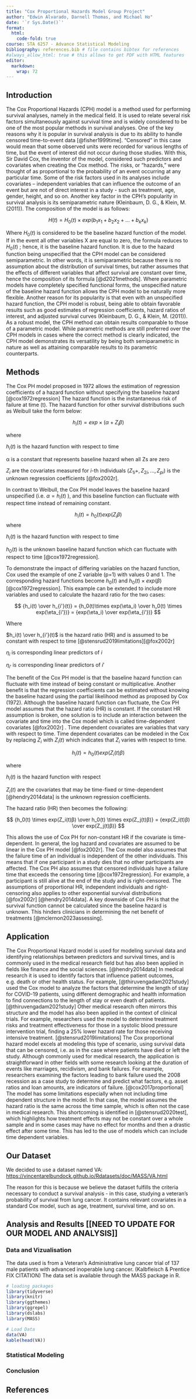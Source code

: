 ```yaml
---
title: "Cox Proportional Hazards Model Group Project"
author: "Edwin Alvarado, Darnell Thomas, and Michael Ho"
date: '`r Sys.Date()`'
format:
  html:
    code-fold: true
course: STA 6257 - Advance Statistical Modeling
bibliography: references.bib # file contains bibtex for references
#always_allow_html: true # this allows to get PDF with HTML features
editor: 
  markdown: 
    wrap: 72
---
```


## Introduction

The Cox Proportional Hazards (CPH) model is a method used for performing
survival analyses, namely in the medical field. It is used to relate
several risk factors simultaneously against survival time and is widely
considered to be one of the most popular methods in survival analyses.
One of the key reasons why it is popular in survival analysis is due to
its ability to handle censored time-to-event data [@fisher1999time].
"Censored" in this case would mean that some observed units were
recorded for various lengths of time, but the event of interest did not
occur during those studies. With this, Sir David Cox, the inventor of
the model, considered such predictors and covariates when creating the
Cox method. The risks, or "hazards," were thought of as proportional to
the probability of an event occurring at any particular time. Some of
the risk factors used in its analyses include covariates -- independent
variables that can influence the outcome of an event but are not of
direct interest in a study - such as treatment, age, gender, height, and
so on. Another key factor in the CPH's popularity in survival analysis
is its semiparametric nature (Kleinbaum, D. G., & Klein, M. (2011)). The
composition of the model is as follows:

$$ H(t) = H_0(t) \times exp(b_1x_1 + b_2x_2 + ... + b_kx_k) $$

Where $H_0 (t)$ is considered to be the baseline hazard function of the
model. If in the event all other variables X are equal to zero, the
formula reduces to $H_0 (t)$ ; hence, it is the baseline hazard
function. It is due to the hazard function being unspecified that the
CPH model can be considered semiparametric. In other words, it is
semiparametric because there is no assumption about the distribution of
survival times, but rather assumes that the effects of different
variables that affect survival are constant over time, hence the
composition of its formula [@d2021methods]. Where parametric models have
completely specified functional forms, the unspecified nature of the
baseline hazard function allows the CPH model to be naturally more
flexible. Another reason for its popularity is that even with an
unspecified hazard function, the CPH model is robust, being able to
obtain favorable results such as good estimates of regression
coefficients, hazard ratios of interest, and adjusted survival curves
(Kleinbaum, D. G., & Klein, M. (2011)). As a robust model, the CPH
method can obtain results comparable to those of a parametric model.
While parametric methods are still preferred over the CPH models in
cases where the correct method is clearly indicated, the CPH model
demonstrates its versatility by being both semiparametric in nature as
well as attaining comparable results to its parametric counterparts.

## Methods

The Cox PH model proposed in 1972 allows the estimation of regression
coefficients of a hazard function without specifying the baseline hazard
[@cox1972regression] The hazard function is the instantaneous risk of
failure at time (t). The hazard function for other survival
distributions such as Weibull take the form below:

$$h_i(t)= exp \times (α+ Z_iβ) $$

where

$h_i(t)$ is the hazard function with respect to time

α is a constant that represents baseline hazard when all Zs are zero

$Z_i$ are the covariates measured for $i$-th individuals
($Z_{1i}+, Z_{2i}, ..., Z_{pi}$) is the unknown regression coefficients
[@fox2002r].

In contrast to Weibull, the Cox PH model leaves the baseline hazard
unspecified (i.e. $α=h_i(t)$ ), and this baseline function can fluctuate
with respect time instead of remaining constant.

$$h_i(t)= h_0(t) exp(Z_iβ) $$ where

$h_i(t)$ is the hazard function with respect to time

$h_0(t)$ is the unknown baseline hazard function which can fluctuate
with respect to time [@cox1972regression].

To demonstrate the impact of differing variables on the hazard function,
Cox used the example of one Z variable (p=1) with values 0 and 1. The
corresponding hazard functions become $h_0(t)$ and
$h_0(t) \times exp(\beta)$ [@cox1972regression]. This example can be
extended to include more variables and used to calculate the hazard
ratio for the two cases:

$$ {h_i(t) \over h_{i'}(t)} = {h_0(t)\times exp(\eta_i) \over h_0(t) \times exp(\eta_{i'})} =  {exp(\eta_i) \over exp(\eta_{i'})} $$

Where

$h_i(t) \over h_{i'}(t)$ is the hazard ratio (HR) and is assumed to be
constant with respect to time [@stensrud2019limitations][@fox2002r]

$\eta_i$ is corresponding linear predictors of $i$

$\eta_{i'}$ is corresponding linear predictors of $i'$

The benefit of the Cox PH model is that the baseline hazard function can
fluctuate with time instead of being constant or multiplicative. Another
benefit is that the regression coefficients can be estimated without
knowing the baseline hazard using the partial likelihood method as
proposed by Cox (1972). Although the baseline hazard function can
fluctuate, the Cox PH model assumes that the hazard ratio (HR) is
constant. If the constant HR assumption is broken, one solution is to
include an interaction between the covariate and time into the Cox model
which is called time-dependent covariates [@fox2002r] . Time dependent
covariates are variables that vary with respect to time. Time dependent
covariates can be modeled in the Cox by replacing $Z_i$ with $Z_i(t)$
which indicates that $Z_i$ varies with respect to time.

$$h_i(t)= h_0(t) exp(Z_i(t)β) $$

where

$h_i(t)$ is the hazard function with respect

$Z_i(t)$ are the covariates that may be time-fixed or time-dependent
[@hendry2014data] is the unknown regression coefficients.

The hazard ratio (HR) then becomes the following:

$$ {h_0(t) \times exp(Z_i(t)β) \over h_0(t) \times exp(Z_j(t)β)} =  {exp(Z_i(t)β) \over exp(Z_j(t)β)} $$

This allows the use of Cox PH for non-constant HR if the covariate is
time-dependent. In general, the log hazard and covariates are assumed to
be linear in the Cox PH model [@fox2002r]. The Cox model also assumes
that the failure time of an individual is independent of the other
individuals. This means that if one participant in a study dies that no
other participants are affected. The Cox PH also assumes that censored
individuals have a failure time that exceeds the censoring time
[@cox1972regression]. For example, a participant is still alive at the
end of the study and is right-censored. The assumptions of proportional
HR, independent individuals and right-censoring also applies to other
exponential survival distributions [@fox2002r] [@hendry2014data]. A key
downside of Cox PH is that the survival function cannot be calculated
since the baseline hazard is unknown. This hinders clinicians in
determining the net benefit of treatments [@mclernon2023assessing].

## Application

The Cox Proportional Hazard model is used for modeling survival data and
identifying relationships between predictors and survival times, and is
commonly used in the medical research field but has also been applied in
fields like finance and the social sciences. [@hendry2014data] In
medical research it is used to identify factors that influence patient
outcomes, e.g. death or other health status. For example,
[@thiruvengadam2021study] used the Cox model to analyze the factors that
determine the length of stay for COVID-19 patients, using different
demographic and health information to find connections to the length of
stay or even death of patients. [@thiruvengadam2021study] Other medical
research often mirrors this structure and the model has also been
applied in the context of clinical trials. For example, researchers used
the model to determine treatment risks and treatment effectiveness for
those in a systolic blood pressure intervention trial, finding a 25%
lower hazard rate for those receiving intensive treatment.
[@stensrud2019limitations] The Cox proportional hazard model excels at
modeling this type of scenario, using survival data that can be
censored, i.e. as in the case where patients have died or left the
study. Although commonly used for medical research, the application is
straightforward in other fields with some research looking at the
duration of events like marriages, recidivism, and bank failures. For
example, researchers examining the factors leading to bank failure used
the 2008 recession as a case study to determine and predict what
factors, e.g. asset ratios and loan amounts, are indicators of failure.
[@cox2017proportional] The model has some limitations especially when
not including time dependent structure in the model. In that case, the
model assumes the hazard ratio is the same across the time sample, which
is often not the case in medical research. This shortcoming is
identified in [@stensrud2020test], which highlights how treatment
effects may not be constant over a whole sample and in some cases may
have no effect for months and then a drastic effect after some time.
This has led to the use of models which can include time dependent
variables.

## Our Dataset

We decided to use a dataset named VA:
<https://vincentarelbundock.github.io/Rdatasets/doc/MASS/VA.html>

The reason for this is because we believe the dataset fulfills the
criteria necessary to conduct a survival analysis - in this case,
studying a veteran's probability of survival from lung cancer. It
contains relevant covariates in a standard Cox model, such as age,
treatment, survival time, and so on.

## Analysis and Results \[\[NEED TO UPDATE FOR OUR MODEL AND ANALYSIS\]\]

### Data and Vizualisation

The data used is from a Veteran's Administrative lung cancer trial of
137 male patients with advanced inoperable lung cancer. (Kalbfleisch &
Prentice FIX CITATION) The data set is available through the MASS
package in R.

```r
# loading packages 
library(tidyverse)
library(knitr)
library(ggthemes)
library(ggrepel)
library(dslabs)
library(MASS)
```

```r
# Load Data
data(VA)
kable(head(VA))

```

### Statistical Modeling

### Conclusion

## References

